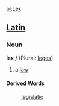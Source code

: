 [[pl:Lex]]

==[[Latin]]==
===Noun===
'''lex''' ''f'' (Plural: [[leges]])

#a [[law]]
====Derived Words====
: [[legislatio]]